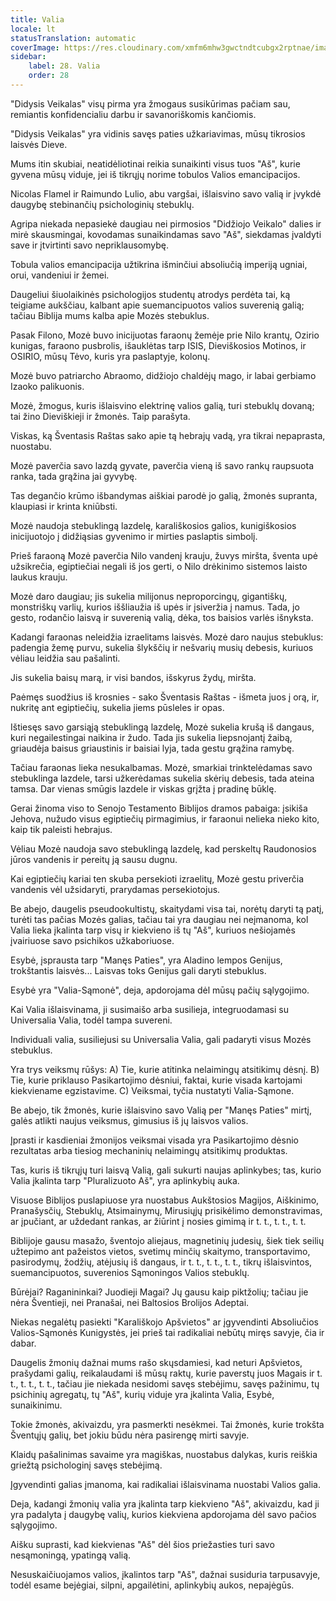 ```yaml
---
title: Valia
locale: lt
statusTranslation: automatic
coverImage: https://res.cloudinary.com/xmfm6mhw3gwctndtcubgx2rptnae/image/upload/v1740468922/small_cover_tratado_de_psicologia_revolucionaria_a4c0dca4e0.webp
sidebar:
    label: 28. Valia
    order: 28
---
```

"Didysis Veikalas" visų pirma yra žmogaus susikūrimas pačiam sau, remiantis konfidencialiu darbu ir savanoriškomis kančiomis.

"Didysis Veikalas" yra vidinis savęs paties užkariavimas, mūsų tikrosios laisvės Dieve.

Mums itin skubiai, neatidėliotinai reikia sunaikinti visus tuos "Aš", kurie gyvena mūsų viduje, jei iš tikrųjų norime tobulos Valios emancipacijos.

Nicolas Flamel ir Raimundo Lulio, abu vargšai, išlaisvino savo valią ir įvykdė daugybę stebinančių psichologinių stebuklų.

Agripa niekada nepasiekė daugiau nei pirmosios "Didžiojo Veikalo" dalies ir mirė skausmingai, kovodamas sunaikindamas savo "Aš", siekdamas įvaldyti save ir įtvirtinti savo nepriklausomybę.

Tobula valios emancipacija užtikrina išminčiui absoliučią imperiją ugniai, orui, vandeniui ir žemei.

Daugeliui šiuolaikinės psichologijos studentų atrodys perdėta tai, ką teigiame aukščiau, kalbant apie suemancipuotos valios suverenią galią; tačiau Biblija mums kalba apie Mozės stebuklus.

Pasak Filono, Mozė buvo inicijuotas faraonų žemėje prie Nilo krantų, Ozirio kunigas, faraono pusbrolis, išauklėtas tarp ISIS, Dieviškosios Motinos, ir OSIRIO, mūsų Tėvo, kuris yra paslaptyje, kolonų.

Mozė buvo patriarcho Abraomo, didžiojo chaldėjų mago, ir labai gerbiamo Izaoko palikuonis.

Mozė, žmogus, kuris išlaisvino elektrinę valios galią, turi stebuklų dovaną; tai žino Dieviškieji ir žmonės. Taip parašyta.

Viskas, ką Šventasis Raštas sako apie tą hebrajų vadą, yra tikrai nepaprasta, nuostabu.

Mozė paverčia savo lazdą gyvate, paverčia vieną iš savo rankų raupsuota ranka, tada grąžina jai gyvybę.

Tas degančio krūmo išbandymas aiškiai parodė jo galią, žmonės supranta, klaupiasi ir krinta kniūbsti.

Mozė naudoja stebuklingą lazdelę, karališkosios galios, kunigiškosios inicijuotojo į didžiąsias gyvenimo ir mirties paslaptis simbolį.

Prieš faraoną Mozė paverčia Nilo vandenį krauju, žuvys miršta, šventa upė užsikrečia, egiptiečiai negali iš jos gerti, o Nilo drėkinimo sistemos laisto laukus krauju.

Mozė daro daugiau; jis sukelia milijonus neproporcingų, gigantiškų, monstriškų varlių, kurios iššliaužia iš upės ir įsiveržia į namus. Tada, jo gesto, rodančio laisvą ir suverenią valią, dėka, tos baisios varlės išnyksta.

Kadangi faraonas neleidžia izraelitams laisvės. Mozė daro naujus stebuklus: padengia žemę purvu, sukelia šlykščių ir nešvarių musių debesis, kuriuos vėliau leidžia sau pašalinti.

Jis sukelia baisų marą, ir visi bandos, išskyrus žydų, miršta.

Paėmęs suodžius iš krosnies - sako Šventasis Raštas - išmeta juos į orą, ir, nukritę ant egiptiečių, sukelia jiems pūsleles ir opas.

Ištiesęs savo garsiąją stebuklingą lazdelę, Mozė sukelia krušą iš dangaus, kuri negailestingai naikina ir žudo. Tada jis sukelia liepsnojantį žaibą, griaudėja baisus griaustinis ir baisiai lyja, tada gestu grąžina ramybę.

Tačiau faraonas lieka nesukalbamas. Mozė, smarkiai trinktelėdamas savo stebuklinga lazdele, tarsi užkerėdamas sukelia skėrių debesis, tada ateina tamsa. Dar vienas smūgis lazdele ir viskas grįžta į pradinę būklę.

Gerai žinoma viso to Senojo Testamento Biblijos dramos pabaiga: įsikiša Jehova, nužudo visus egiptiečių pirmagimius, ir faraonui nelieka nieko kito, kaip tik paleisti hebrajus.

Vėliau Mozė naudoja savo stebuklingą lazdelę, kad perskeltų Raudonosios jūros vandenis ir pereitų ją sausu dugnu.

Kai egiptiečių kariai ten skuba persekioti izraelitų, Mozė gestu priverčia vandenis vėl užsidaryti, prarydamas persekiotojus.

Be abejo, daugelis pseudookultistų, skaitydami visa tai, norėtų daryti tą patį, turėti tas pačias Mozės galias, tačiau tai yra daugiau nei neįmanoma, kol Valia lieka įkalinta tarp visų ir kiekvieno iš tų "Aš", kuriuos nešiojamės įvairiuose savo psichikos užkaboriuose.

Esybė, įsprausta tarp "Manęs Paties", yra Aladino lempos Genijus, trokštantis laisvės... Laisvas toks Genijus gali daryti stebuklus.

Esybė yra "Valia-Sąmonė", deja, apdorojama dėl mūsų pačių sąlygojimo.

Kai Valia išlaisvinama, ji susimaišo arba susilieja, integruodamasi su Universalia Valia, todėl tampa suvereni.

Individuali valia, susiliejusi su Universalia Valia, gali padaryti visus Mozės stebuklus.

Yra trys veiksmų rūšys: A) Tie, kurie atitinka nelaimingų atsitikimų dėsnį. B) Tie, kurie priklauso Pasikartojimo dėsniui, faktai, kurie visada kartojami kiekviename egzistavime. C) Veiksmai, tyčia nustatyti Valia-Sąmone.

Be abejo, tik žmonės, kurie išlaisvino savo Valią per "Manęs Paties" mirtį, galės atlikti naujus veiksmus, gimusius iš jų laisvos valios.

Įprasti ir kasdieniai žmonijos veiksmai visada yra Pasikartojimo dėsnio rezultatas arba tiesiog mechaninių nelaimingų atsitikimų produktas.

Tas, kuris iš tikrųjų turi laisvą Valią, gali sukurti naujas aplinkybes; tas, kurio Valia įkalinta tarp "Pluralizuoto Aš", yra aplinkybių auka.

Visuose Biblijos puslapiuose yra nuostabus Aukštosios Magijos, Aiškinimo, Pranašysčių, Stebuklų, Atsimainymų, Mirusiųjų prisikėlimo demonstravimas, ar įpučiant, ar uždedant rankas, ar žiūrint į nosies gimimą ir t. t., t. t., t. t.

Biblijoje gausu masažo, šventojo aliejaus, magnetinių judesių, šiek tiek seilių užtepimo ant pažeistos vietos, svetimų minčių skaitymo, transportavimo, pasirodymų, žodžių, atėjusių iš dangaus, ir t. t., t. t., t. t., tikrų išlaisvintos, suemancipuotos, suverenios Sąmoningos Valios stebuklų.

Būrėjai? Raganininkai? Juodieji Magai? Jų gausu kaip piktžolių; tačiau jie nėra Šventieji, nei Pranašai, nei Baltosios Brolijos Adeptai.

Niekas negalėtų pasiekti "Karališkojo Apšvietos" ar įgyvendinti Absoliučios Valios-Sąmonės Kunigystės, jei prieš tai radikaliai nebūtų miręs savyje, čia ir dabar.

Daugelis žmonių dažnai mums rašo skųsdamiesi, kad neturi Apšvietos, prašydami galių, reikalaudami iš mūsų raktų, kurie paverstų juos Magais ir t. t., t. t., t. t., tačiau jie niekada nesidomi savęs stebėjimu, savęs pažinimu, tų psichinių agregatų, tų "Aš", kurių viduje yra įkalinta Valia, Esybė, sunaikinimu.

Tokie žmonės, akivaizdu, yra pasmerkti nesėkmei. Tai žmonės, kurie trokšta Šventųjų galių, bet jokiu būdu nėra pasirengę mirti savyje.

Klaidų pašalinimas savaime yra magiškas, nuostabus dalykas, kuris reiškia griežtą psichologinį savęs stebėjimą.

Įgyvendinti galias įmanoma, kai radikaliai išlaisvinama nuostabi Valios galia.

Deja, kadangi žmonių valia yra įkalinta tarp kiekvieno "Aš", akivaizdu, kad ji yra padalyta į daugybę valių, kurios kiekviena apdorojama dėl savo pačios sąlygojimo.

Aišku suprasti, kad kiekvienas "Aš" dėl šios priežasties turi savo nesąmoningą, ypatingą valią.

Nesuskaičiuojamos valios, įkalintos tarp "Aš", dažnai susiduria tarpusavyje, todėl esame bejėgiai, silpni, apgailėtini, aplinkybių aukos, nepajėgūs.

